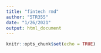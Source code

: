 ```yaml
---
title: "fintech rmd"
author: "5TR355"
date: "1/26/2021"
output: html_document
---
```


```r
knitr::opts_chunk$set(echo = TRUE)
```
